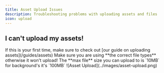 ```yaml
---
title: Asset Upload Issues
description: Troubleshooting problems with uploading assets and files
icon: upload
---
```


## I can't upload my assets!

<Steps>
    <Step title="Check Our Guide">
        If this is your first time, make sure to check out [our guide on uploading assets](/guides/assets)
    </Step>
    <Step title="Verify File Types">
        Make sure you are using **the correct file types** otherwise it won't upload!
    </Step>
    <Step title="Check File Size">
        The **max file** size you can upload to is `10MB` for background's it's `100MB`
    </Step>
</Steps>

<Frame>
    ![Asset Upload](../images/asset-upload.png)
</Frame>